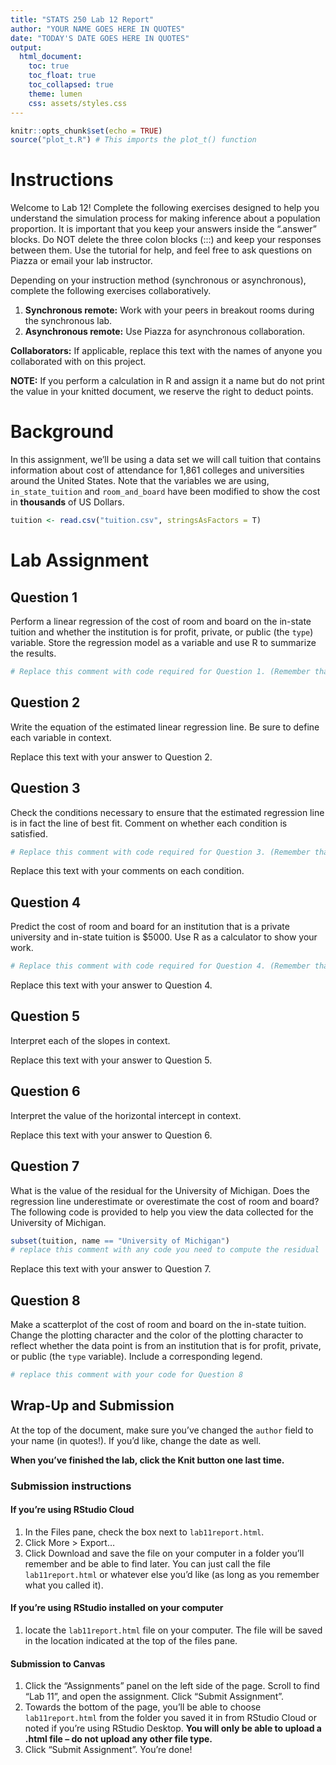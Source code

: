 ```yaml
---
title: "STATS 250 Lab 12 Report"
author: "YOUR NAME GOES HERE IN QUOTES"
date: "TODAY'S DATE GOES HERE IN QUOTES"
output:
  html_document:
    toc: true
    toc_float: true
    toc_collapsed: true
    theme: lumen
    css: assets/styles.css
---
```


```r
knitr::opts_chunk$set(echo = TRUE)
source("plot_t.R") # This imports the plot_t() function
```

# Instructions

Welcome to Lab 12! Complete the following exercises designed to help you understand the simulation process for making inference about a population proportion. It is important that you keep your answers inside the ".answer" blocks. Do NOT delete the three colon blocks (:::) and keep your responses between them. Use the tutorial for help, and feel free to ask questions on Piazza or email your lab instructor.

Depending on your instruction method (synchronous or asynchronous), complete the following exercises collaboratively.

1. **Synchronous remote:** Work with your peers in breakout rooms during the synchronous lab.
1. **Asynchronous remote:** Use Piazza for asynchronous collaboration.

**Collaborators:** If applicable, replace this text with the names of anyone you collaborated with on this project.

**NOTE:** If you perform a calculation in R and assign it a name but do not print the value in your knitted document, we reserve the right to deduct points.

# Background

:::{.background}
In this assignment, we’ll be using a data set we will call tuition that contains information about cost of attendance for 1,861 colleges and universities around the United States. Note that the variables we are using, `in_state_tuition` and `room_and_board` have been modified to show the cost in **thousands** of US Dollars.
:::

```r
tuition <- read.csv("tuition.csv", stringsAsFactors = T)
```

# Lab Assignment

## Question 1
:::{.question}
Perform a linear regression of the cost of room and board on the in-state tuition and whether the institution is for profit, private, or public (the `type`) variable. Store the regression model as a variable and use R to summarize the results.
:::

:::{.answer}
```r
# Replace this comment with code required for Question 1. (Remember that this text is a comment, so R ignores it; you can delete it if you want.) 

```
:::

## Question 2
:::{.question}
Write the equation of the estimated linear regression line. Be sure to define each variable in context.
:::

:::{.answer}
Replace this text with your answer to Question 2.
:::


## Question 3
:::{.question}
Check the conditions necessary to ensure that the estimated regression line is in fact the line of best fit. Comment on whether each condition is satisfied.
:::

:::{.answer}
```r
# Replace this comment with code required for Question 3. (Remember that this text is a comment, so R ignores it; you can delete it if you want.) 

```

Replace this text with your comments on each condition.

:::

## Question 4
:::{.question}
Predict the cost of room and board for an institution that is a private university and in-state tuition is $5000. Use R as a calculator to show your work. 
:::

:::{.answer}
```r
# Replace this comment with code required for Question 4. (Remember that this text is a comment, so R ignores it; you can delete it if you want.) 

```
Replace this text with your answer to Question 4.
:::

## Question 5
:::{.question}
Interpret each of the slopes in context.
:::

:::{.answer}
Replace this text with your answer to Question 5.
:::

## Question 6
:::{.question}
Interpret the value of the horizontal intercept in context.
:::

:::{.answer}
Replace this text with your answer to Question 6.
:::

## Question 7
:::{.question}
What is the value of the residual for the University of Michigan. Does the regression line underestimate or overestimate the cost of room and board? The following code is provided to help you view the data collected for the University of Michigan.
:::

:::{.answer}
```r
subset(tuition, name == "University of Michigan")
# replace this comment with any code you need to compute the residual

```

Replace this text with your answer to Question 7.
:::

## Question 8
:::{.question}
Make a scatterplot of the cost of room and board on the in-state tuition. Change the plotting character and the color of the plotting character to reflect whether the data point is from an institution that is for profit, private, or public (the `type` variable). Include a corresponding legend.
:::

:::{.answer}
```r
# replace this comment with your code for Question 8

```
:::

## Wrap-Up and Submission

At the top of the document, make sure you've changed the `author` field to your name (in quotes!). If you'd like, change the date as well.

**When you've finished the lab, click the Knit button one last time.**


### Submission instructions
#### If you're using RStudio Cloud
1. In the Files pane, check the box next to `lab11report.html`.
2. Click More > Export...
3. Click Download and save the file on your computer in a folder you'll remember and be able to find later. You can just call the file `lab11report.html` or whatever else you'd like (as long as you remember what you called it).

#### If you're using RStudio installed on your computer
1. locate the `lab11report.html` file on your computer. The file will be saved in the location indicated at the top of the files pane.

#### Submission to Canvas

1. Click the "Assignments" panel on the left side of the page. Scroll to find "Lab 11", and open the assignment. Click "Submit Assignment". 
2. Towards the bottom of the page, you'll be able to choose `lab11report.html` from the folder you saved it in from RStudio Cloud or noted if you're using RStudio Desktop. **You will only be able to upload a .html file -- do not upload any other file type.**
  3. Click "Submit Assignment". You're done! 
